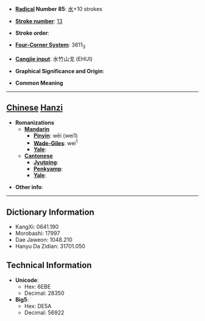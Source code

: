 * '''[[Wiktionary:Chinese radical index| Radical]] Number 85''': [[Wiktionary:Chinese radical index 水|水]]+10 strokes

* '''[[Wiktionary:Chinese total strokes index|Stroke number]]''': [[Wiktionary:Chinese total strokes index 13|13]]

* '''Stroke order''': 

* '''[[Wiktionary:Chinese four corner index|Four-Corner System]]''': 3611<sub>3</sub>

* '''[[Wiktionary:Chinese Cangjie index|Cangjie input]]''': 水竹山戈 (EHUI)

* '''Graphical Significance and Origin''': 

* '''Common Meaning'''

----

== [[Chinese]] [[Hanzi]] ==

* '''Romanizations'''
** '''[[Mandarin]]'''
*** '''[[Pinyin]]''': wēi (wei1)
*** '''[[Wade-Giles]]''': wei<sup>1</sup>
*** '''[[Yale]]''': 
** '''[[Cantonese]]'''
*** '''[[Jyutping]]''':
*** '''[[Penkyamp]]''': 
*** '''[[Yale]]''': 

* '''Other info''': 

----

== Dictionary Information ==

* KangXi: 0641.190
* Morobashi: 17997
* Dae Jaweon: 1048.210
* Hanyu Da Zidian: 31701.050

== Technical Information ==

* '''Unicode''':
** Hex: 6EBE
** Decimal: 28350
* '''Big5''':
** Hex: DE5A
** Decimal: 56922